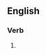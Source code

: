 ==English==

===Verb===
{{head|en|verb form}}

# {{present participle of|extradite|lang=en|nocat=1}}